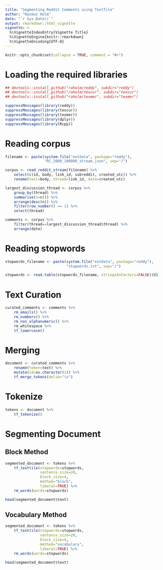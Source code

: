 ```yaml
---
title: "Segmenting Reddit Comments using TextTile"
author: "Rasmus Holm"
date: "`r Sys.Date()`"
output: rmarkdown::html_vignette
vignette: >
  %\VignetteIndexEntry{Vignette Title}
  %\VignetteEngine{knitr::rmarkdown}
  %\VignetteEncoding{UTF-8}
---
```


```r
knitr::opts_chunk$set(collapse = TRUE, comment = "#>")
```

# Loading the required libraries
```r
## devtools::install_github("raholm/reddy", subdir="reddy")
## devtools::install_github("raholm/texcur", subdir="texcur")
## devtools::install_github("raholm/texmer", subdir="texmer")

suppressMessages(library(reddy))
suppressMessages(library(texcur))
suppressMessages(library(texmer))
suppressMessages(library(dplyr))
suppressMessages(library(Rcpp))
```

# Reading corpus

```r
filename <- paste(system.file("extdata", package="reddy"),
                  "RC_2008_100000_stream.json", sep="/")

corpus <- read_reddit_stream(filename) %>%
    select(c(id, body, link_id, subreddit, created_utc)) %>%
    rename(text=body, thread=link_id, date=created_utc)

largest_discussion_thread <- corpus %>%
    group_by(thread) %>%
    summarise(n=n()) %>%
    arrange(desc(n)) %>%
    filter(row_number() == 1) %>%
    select(thread)

comments <- corpus %>%
    filter(thread==largest_discussion_thread$thread) %>%
    arrange(date)
```

# Reading stopwords

```r
stopwords_filename <- paste(system.file("extdata", package="reddy"),
                            "stopwords.txt", sep="/")

stopwords <- read.table(stopwords_filename, stringsAsFactors=FALSE)$V1
```

# Text Curation

```r
curated_comments <- comments %>%
    rm_emails() %>%
    rm_numbers() %>%
    rm_non_alphanumeric() %>%
    rm_whitespace %>%
    tf_lowercase()
```

# Merging

```r
document <- curated_comments %>%
    rename(token=text) %>%
    mutate(id=as.character(1)) %>%
    tf_merge_tokens(delim="\n")
```

# Tokenize

```r
tokens <- document %>%
    tf_tokenize()
```

# Segmenting Document

## Block Method

```r
segmented_document <- tokens %>%
    tf_texttile(stopwords=stopwords,
                sentence_size=20,
                block_size=4,
                method="block",
                liberal=TRUE) %>%
    rm_words(words=stopwords)

head(segmented_document$text)
```

## Vocabulary Method

```r
segmented_document <- tokens %>%
    tf_texttile(stopwords=stopwords,
                sentence_size=20,
                block_size=4,
                method="vocabulary",
                liberal=TRUE) %>%
    rm_words(words=stopwords)

head(segmented_document$text)
```
